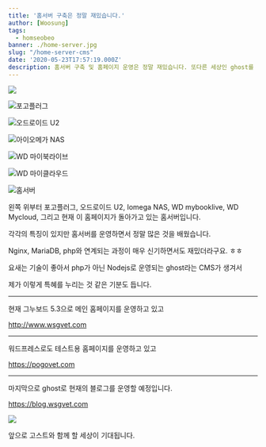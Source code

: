 ```yaml
---
title: '홈서버 구축은 정말 재밌습니다.'
author: [Woosung]
tags: 
  - homseobeo
banner: ./home-server.jpg
slug: "/home-server-cms"
date: '2020-05-23T17:57:19.000Z'
description: 홈서버 구축 및 홈페이지 운영은 정말 재밌습니다. 또다른 세상인 ghost를 만나게 되어 정말 반갑습니다.
---
```

![](./home-server.jpg)

![포고플러그](./pogoplug.jpg)

![오드로이드 U2](./odroid-u2.jpg)

![아이오메가 NAS](./iomega-nas.jpg)

![WD 마이북라이브](./mybooklive.jpg)

![WD 마이클라우드](./my-cloud.jpg)

![홈서버](./home-server.jpg)

왼쪽 위부터 포고플러그, 오드로이드 U2, Iomega NAS, WD mybooklive, WD Mycloud, 그리고 현재 이 홈페이지가 돌아가고 있는 홈서버입니다.

각각의 특징이 있지만 홈서버를 운영하면서 정말 많은 것을 배웠습니다.

Nginx, MariaDB, php와 연계되는 과정이 매우 신기하면서도 재밌더라구요. ㅎㅎ

요새는 기술이 좋아서 php가 아닌 Nodejs로 운영되는 ghost라는 CMS가 생겨서

제가 이렇게 특혜를 누리는 것 같은 기분도 듭니다.

---

현재 그누보드 5.3으로 메인 홈페이지를 운영하고 있고 

<a href="http://www.wsgvet.com" target="_blank" rel="noopener noreferrer">http://www.wsgvet.com</a>

---

워드프레스로도 테스트용 홈페이지를 운영하고 있고 

<a href="https://pogovet.com" target="_blank" rel="noopener noreferrer">https://pogovet.com</a>

---

마지막으로 ghost로 현재의 블로그를 운영할 예정입니다. 

<a href="https://blog.wsgvet.com" target="_blank" rel="noopener noreferrer">https://blog.wsgvet.com</a>

![](./ghost-cms.jpg)

앞으로 고스트와 함께 할 세상이 기대됩니다.

